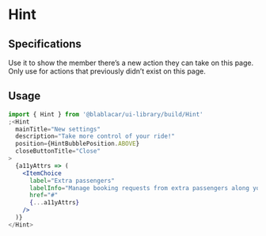 

<Meta title="Widgets/Hint" />

# **Hint**

<Canvas>
  <Story name="Default">
    <BaseSection noHorizontalSpacing>
      <ItemsList>
        <ItemChoice label="Itinerary, date and time" href="#" />
        <ItemChoice label="Seats and options" href="#" />
        <Hint
          mainTitle="New settings"
          description="Take more control of your ride!"
          position={HintBubblePosition.ABOVE}
          hidden={false}
          closeButtonTitle="Close"
        >
          {a11yAttrs => (
            <ItemChoice
              label="Extra passengers"
              labelInfo="Manage booking requests from extra passengers along your way."
              href="#"
              {...a11yAttrs}
            />
          )}
        </Hint>
        <ItemChoice
          label="Price"
          labelInfo="We'll transfer passenger contributions to you after the ride."
          href="#"
        />
      </ItemsList>
    </BaseSection>
  </Story>
</Canvas>

## Specifications

Use it to show the member there’s a new action they can take on this page. Only use for actions that previously didn’t exist on this page.

## Usage

```jsx
import { Hint } from '@blablacar/ui-library/build/Hint'
;<Hint
  mainTitle="New settings"
  description="Take more control of your ride!"
  position={HintBubblePosition.ABOVE}
  closeButtonTitle="Close"
>
  {a11yAttrs => (
    <ItemChoice
      label="Extra passengers"
      labelInfo="Manage booking requests from extra passengers along your way."
      href="#"
      {...a11yAttrs}
    />
  )}
</Hint>
```

<ArgsTable of={Hint} />
